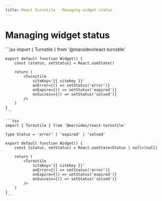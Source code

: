 ```yaml
---
title: React Turnstile - Managing widget status
---
```


# Managing widget status

<CodeGroup>
  ```jsx
	import { Turnstile } from '@marsidev/react-turnstile'

    export default function Widget() {
    	const [status, setStatus] = React.useState()

    	return (
    		<Turnstile
    			siteKey='{{ sitekey }}'
    			onError={() => setStatus('error')}
    			onExpire={() => setStatus('expired')}
    			onSuccess={() => setStatus('solved')}
    		/>
    	)
    }
    ```

    ```tsx
    import { Turnstile } from '@marsidev/react-turnstile'

    type Status = 'error' | 'expired' | 'solved'

    export default function Widget() {
    	const [status, setStatus] = React.useState<Status | null>(null)

    	return (
    		<Turnstile
    			siteKey='{{ sitekey }}'
    			onError={() => setStatus('error')}
    			onExpire={() => setStatus('expired')}
    			onSuccess={() => setStatus('solved')}
    		/>
    	)
    }
    ```

</CodeGroup>
